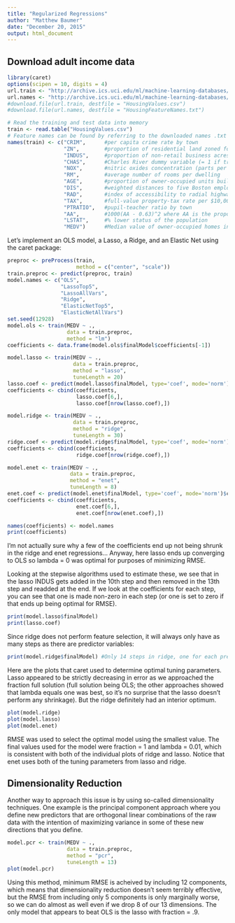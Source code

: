 ```yaml
---
title: "Regularized Regressions"
author: "Matthew Baumer"
date: "December 20, 2015"
output: html_document
---
```




## Download adult income data
```r
library(caret)
options(scipen = 10, digits = 4)
url.train <- "http://archive.ics.uci.edu/ml/machine-learning-databases/housing/housing.data"
url.names <- "http://archive.ics.uci.edu/ml/machine-learning-databases/housing/housing.names"
#download.file(url.train, destfile = "HousingValues.csv")
#download.file(url.names, destfile = "HousingFeatureNames.txt")

# Read the training and test data into memory
train <- read.table("HousingValues.csv")
# Feature names can be found by referring to the downloaded names .txt file above
names(train) <- c("CRIM",      #per capita crime rate by town
                  "ZN",        #proportion of residential land zoned for lots over 25,000 sq.ft.
                  "INDUS",     #proportion of non-retail business acres per town
                  "CHAS",      #Charles River dummy variable (= 1 if tract bounds river; 0 otherwise)
                  "NOX",       #nitric oxides concentration (parts per 10 million)
                  "RM",        #average number of rooms per dwelling
                  "AGE",       #proportion of owner-occupied units built prior to 1940
                  "DIS",       #weighted distances to five Boston employment centres
                  "RAD",       #index of accessibility to radial highways
                  "TAX",       #full-value property-tax rate per $10,000
                  "PTRATIO",   #pupil-teacher ratio by town
                  "AA",        #1000(AA - 0.63)^2 where AA is the proportion of African Americans by town
                  "LSTAT",     #% lower status of the population
                  "MEDV")      #Median value of owner-occupied homes in $1000's
```

Let's implement an OLS model, a Lasso, a Ridge, and an Elastic Net using the caret package:

```r
preproc <- preProcess(train,
                      method = c("center", "scale"))
train.preproc <- predict(preproc, train)
model.names <- c("OLS",
                 "LassoTop5",
                 "LassoAllVars",
                 "Ridge",
                 "ElasticNetTop5",
                 "ElasticNetAllVars")
set.seed(12928)
model.ols <- train(MEDV ~ .,
                   data = train.preproc,
                   method = "lm")
coefficients <- data.frame(model.ols$finalModel$coefficients[-1])

model.lasso <- train(MEDV ~ .,
                     data = train.preproc,
                     method = "lasso",
                     tuneLength = 20)
lasso.coef <- predict(model.lasso$finalModel, type='coef', mode='norm')$coefficients
coefficients <- cbind(coefficients,
                      lasso.coef[6,],
                      lasso.coef[nrow(lasso.coef),])

model.ridge <- train(MEDV ~ .,
                     data = train.preproc,
                     method = "ridge",
                     tuneLength = 30)
ridge.coef <- predict(model.ridge$finalModel, type='coef', mode='norm')$coefficients
coefficients <- cbind(coefficients,
                      ridge.coef[nrow(ridge.coef),])

model.enet <- train(MEDV ~ .,
                    data = train.preproc,
                    method = "enet",
                    tuneLength = 8)
enet.coef <- predict(model.enet$finalModel, type='coef', mode='norm')$coefficients
coefficients <- cbind(coefficients,
                      enet.coef[6,],
                      enet.coef[nrow(enet.coef),])

names(coefficients) <- model.names
print(coefficients)
```

I'm not actually sure why a few of the coefficients end up not being shrunk in the ridge and enet regressions... Anyway, here lasso ends up converging to OLS so lambda = 0 was optimal for purposes of minimizing RMSE.

Looking at the stepwise algorithms used to estimate these, we see that in the lasso INDUS gets added in the 10th step and then removed in the 13th step and readded at the end. If we look at the coefficients for each step, you can see that one is made non-zero in each step (or one is set to zero if that ends up being optimal for RMSE).

```r
print(model.lasso$finalModel)
print(lasso.coef)
```

Since ridge does not perform feature selection, it will always only have as many steps as there are predictor variables:

```r
print(model.ridge$finalModel) #Only 14 steps in ridge, one for each predictor
```

Here are the plots that caret used to determine optimal tuning parameters. Lasso appeared to be strictly decreasing in error as we approached the fraction full solution (full solution being OLS; the other approaches showed that lambda equals one was best, so it's no surprise that the lasso doesn't perform any shrinkage). But the ridge definitely had an interior optimum.

```r
plot(model.ridge)
plot(model.lasso)
plot(model.enet)
```
RMSE was used to select the optimal model using the smallest value. The final values used for the model were fraction = 1 and lambda = 0.01, which is consistent with both of the individual plots of ridge and lasso. Notice that enet uses both of the tuning parameters from lasso and ridge.

## Dimensionality Reduction

Another way to approach this issue is by using so-called dimensionality techniques. One example is the principal component approach where you define new predictors that are orthogonal linear combinations of the raw data with the intention of maximizing variance in some of these new directions that you define.

```r

model.pcr <- train(MEDV ~ .,
                   data = train.preproc,
                   method = "pcr",
                   tuneLength = 13)
plot(model.pcr)
```

Using this method, minimum RMSE is acheived by including 12 components, which means that dimensionality reduction doesn't seem terribly effective, but the RMSE from including only 5 components is only marginally worse, so we can do almost as well even if we drop 8 of our 13 dimensions. The only model that appears to beat OLS is the lasso with fraction = .9.
